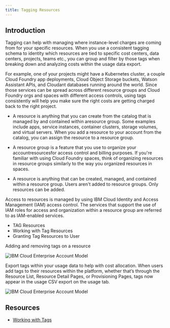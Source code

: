 ```yaml
---
title: Tagging Resources
---
```



<PageDescription>

</PageDescription>

## Introduction

Tagging can help with managing where instance-level charges are coming from for your specific resources. When you use a consistent tagging schema to identity which resources are tied to specific cost centers, data centers, projects, teams etc., you can group and filter by those tags when breaking down and analyzing costs within the usage data export.

For example, one of your projects might have a Kubernetes cluster, a couple Cloud Foundry app deployments, Cloud Object Storage buckets, Watson Assistant APIs, and Cloudant databases running around the world. Since those services can be spread across different resource groups and Cloud Foundry orgs and spaces with different access controls, using tags consistently will help you make sure the right costs are getting charged back to the right project.

  - A resource is anything that you can create from the catalog that is managed by and contained within aresource group. Some examples include apps, service instances, container clusters, storage volumes, and virtual servers. When you add a resource to your account from the catalog, you can assign the resource to a resource group.

  - A resource group is a feature that you use to organize your accountresourcesfor access control and billing purposes. If you're familiar with using Cloud Foundry spaces, think of organizing resources in resource groups similarly to the way you organized resources in spaces. 

  - A resource is anything that can be created, managed, and contained within a resource group. Users aren't added to resource groups. Only resources can be added.

Access to resources is managed by using IBM Cloud Identity and Access Management (IAM) access control. The services that support the use of IAM roles for access and organization within a resource group are referred to as IAM-enabled services.

  - TAG Resources
  - Working with Tag Resources
  - Granting Tag Resources to User

Adding and removing tags on a resource

![IBM Cloud Enterprise Account Model](images/tags.png)

Export tags within your usage data to help with cost allocation.  When users add tags to their resources within the platform, whether that’s through the Resource List, Resource Detail Pages, or Provisioning Pages, tags now appear in the usage CSV export on the usage tab.

![IBM Cloud Enterprise Account Model](images/export-tag.png)

## Resources

 - [Working with Tags](https://cloud.ibm.com/docs/resources?topic=resources-tag)
